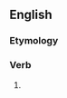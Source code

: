 ==English==

===Etymology===
{{suffix|en|prevail|eth}}

===Verb===
{{head|en|verb form}}

# {{en-archaic third-person singular of|prevail}}